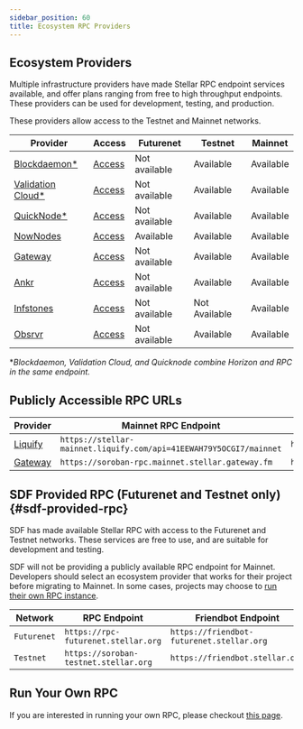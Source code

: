 ```yaml
---
sidebar_position: 60
title: Ecosystem RPC Providers
---
```


## Ecosystem Providers

Multiple infrastructure providers have made Stellar RPC endpoint services available, and offer plans ranging from free to high throughput endpoints. These providers can be used for development, testing, and production.

These providers allow access to the Testnet and Mainnet networks.

| Provider | Access | Futurenet | Testnet | Mainnet |
| --- | --- | --- | --- | --- |
| [Blockdaemon\*](https://docs.blockdaemon.com/reference/how-to-access-soroban-api) | [Access](https://www.blockdaemon.com/apply/soroban) | Not available | Available | Available |
| [Validation Cloud\*](https://validationcloud.io/) | [Access](https://app.validationcloud.io/) | Not available | Available | Available |
| [QuickNode\*](https://www.quicknode.com/docs/stellar) | [Access](https://www.quicknode.com/chains/stellar) | Not available | Available | Available |
| [NowNodes](https://nownodes.io/nodes/stellar-xlm) | [Access](https://nownodes.io/nodes/stellar-xlm) | Available | Available | Available |
| [Gateway](https://gateway.fm/) | [Access](https://gateway.fm/public-rpc/) | Not available | Available | Available |
| [Ankr](https://www.ankr.com/rpc/advanced-api/) | [Access](https://www.ankr.com/rpc/advanced-api/) | Not available | Available | Available |
| [Infstones](https://infstones.com/) | [Access](https://cloud.infstones.com/login) | Not available | Not Available | Available |
| [Obsrvr](https://www.withObsrvr.com/) | [Access](https://console.withobsrvr.com/) | Not available | Available | Available |

\*_Blockdaemon, Validation Cloud, and Quicknode combine Horizon and RPC in the same endpoint._

## Publicly Accessible RPC URLs

| Provider | Mainnet RPC Endpoint | Testnet RPC Endpoint | Futurenet RPC Endpoint |
| --- | --- | --- | --- |
| [Liquify](https://www.liquify.io/) | `https://stellar-mainnet.liquify.com/api=41EEWAH79Y5OCGI7/mainnet` | `https://stellar.liquify.com/api=41EEWAH79Y5OCGI7/testnet` | `https://stellar.liquify.com/api=41EEWAH79Y5OCGI7/futurenet` |
| [Gateway](https://gateway.fm/) | `https://soroban-rpc.mainnet.stellar.gateway.fm` | `https://soroban-rpc.testnet.stellar.gateway.fm` | N/A |

## SDF Provided RPC (Futurenet and Testnet only) {#sdf-provided-rpc}

SDF has made available Stellar RPC with access to the Futurenet and Testnet networks. These services are free to use, and are suitable for development and testing.

SDF will not be providing a publicly available RPC endpoint for Mainnet. Developers should select an ecosystem provider that works for their project before migrating to Mainnet. In some cases, projects may choose to [run their own RPC instance](./admin-guide.mdx).

| Network | RPC Endpoint | Friendbot Endpoint | Provider |
| --- | --- | --- | --- |
| `Futurenet` | `https://rpc-futurenet.stellar.org` | `https://friendbot-futurenet.stellar.org` | [SDF](http://www.stellar.org) |
| `Testnet` | `https://soroban-testnet.stellar.org` | `https://friendbot.stellar.org` | [SDF](http://www.stellar.org) |

## Run Your Own RPC

If you are interested in running your own RPC, please checkout [this page](./admin-guide.mdx).
